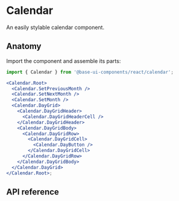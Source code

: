 # Calendar

<Subtitle>An easily stylable calendar component.</Subtitle>
<Meta
  name="description"
  content="A high-quality, unstyled React calendar that is easy to customize."
/>

<Demo path="./demos/hero" />

## Anatomy

Import the component and assemble its parts:

```jsx title="Anatomy"
import { Calendar } from '@base-ui-components/react/calendar';

<Calendar.Root>
  <Calendar.SetPreviousMonth />
  <Calendar.SetNextMonth />
  <Calendar.SetMonth />
  <Calendar.DayGrid>
    <Calendar.DayGridHeader>
      <Calendar.DayGridHeaderCell />
    </Calendar.DayGridHeader>
    <Calendar.DayGridBody>
      <Calendar.DayGridRow>
        <Calendar.DayGridCell>
          <Calendar.DayButton />
        </Calendar.DayGridCell>
      </Calendar.DayGridRow>
    </Calendar.DayGridBody>
  </Calendar.DayGrid>
</Calendar.Root>;
```

## API reference

<Reference
  component="Calendar"
  parts="Root, DayGrid, DayGridHeader, DayGridHeaderCell, DayGridRow, DayGridCell, DayButton, SetMonth, SetPreviousMonth, SetNextMonth"
/>
